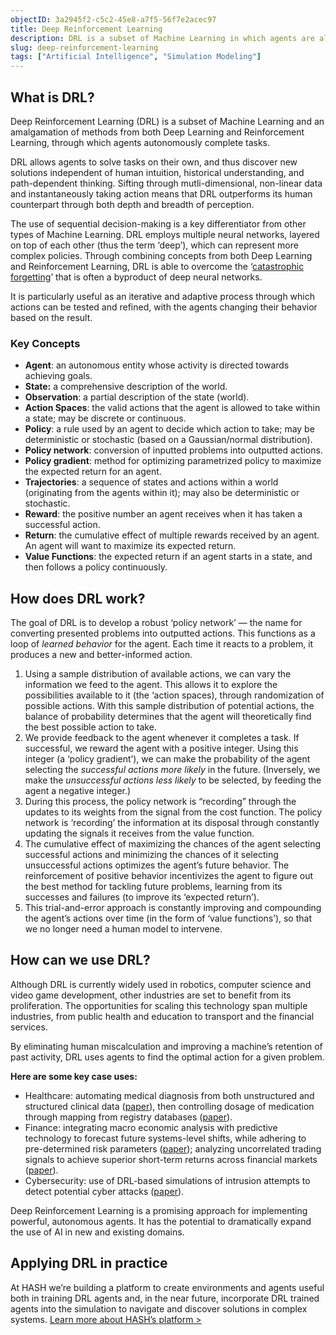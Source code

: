 ```yaml
---
objectID: 3a2945f2-c5c2-45e8-a7f5-56f7e2acec97
title: Deep Reinforcement Learning
description: DRL is a subset of Machine Learning in which agents are allowed to solve tasks on their own, and thus discover new solutions independent of human intuition.
slug: deep-reinforcement-learning
tags: ["Artificial Intelligence", "Simulation Modeling"]
---
```


## What is DRL?

Deep Reinforcement Learning (DRL) is a subset of Machine Learning and an amalgamation of methods from both Deep Learning and Reinforcement Learning, through which agents autonomously complete tasks.

DRL allows agents to solve tasks on their own, and thus discover new solutions independent of human intuition, historical understanding, and path-dependent thinking. Sifting through mutli-dimensional, non-linear data and instantaneously taking action means that DRL outperforms its human counterpart through both depth and breadth of perception.

The use of sequential decision-making is a key differentiator from other types of Machine Learning. DRL employs multiple neural networks, layered on top of each other (thus the term ‘deep’), which can represent more complex policies. Through combining concepts from both Deep Learning and Reinforcement Learning, DRL is able to overcome the ‘[catastrophic forgetting](https://www.jstor.org/stable/26480357)’ that is often a byproduct of deep neural networks.

It is particularly useful as an iterative and adaptive process through which actions can be tested and refined, with the agents changing their behavior based on the result.

<KeyConcepts>

### Key Concepts

- **Agent**: an autonomous entity whose activity is directed towards achieving goals.
- **State:** a comprehensive description of the world.
- **Observation**: a partial description of the state (world).
- **Action Spaces**: the valid actions that the agent is allowed to take within a state; may be discrete or continuous.
- **Policy**: a rule used by an agent to decide which action to take; may be deterministic or stochastic (based on a Gaussian/normal distribution).
- **Policy network**: conversion of inputted problems into outputted actions.
- **Policy gradient**: method for optimizing parametrized policy to maximize the expected return for an agent.
- **Trajectories**: a sequence of states and actions within a world (originating from the agents within it); may also be deterministic or stochastic.
- **Reward**: the positive number an agent receives when it has taken a successful action.
- **Return**: the cumulative effect of multiple rewards received by an agent. An agent will want to maximize its expected return.
- **Value Functions**: the expected return if an agent starts in a state, and then follows a policy continuously.

</KeyConcepts>

## How does DRL work?

The goal of DRL is to develop a robust ‘policy network’ — the name for converting presented problems into outputted actions. This functions as a loop of _learned behavior_ for the agent. Each time it reacts to a problem, it produces a new and better-informed action.

1.  Using a sample distribution of available actions, we can vary the information we feed to the agent. This allows it to explore the possibilities available to it (the ‘action spaces), through randomization of possible actions. With this sample distribution of potential actions, the balance of probability determines that the agent will theoretically find the best possible action to take.
2.  We provide feedback to the agent whenever it completes a task. If successful, we reward the agent with a positive integer. Using this integer (a ‘policy gradient’), we can make the probability of the agent selecting the _successful actions_ _more likely_ in the future. (Inversely, we make the _unsuccessful actions less likely_ to be selected, by feeding the agent a negative integer.)
3.  During this process, the policy network is “recording” through the updates to its weights from the signal from the cost function. The policy network is ‘recording’ the information at its disposal through constantly updating the signals it receives from the value function.
4.  The cumulative effect of maximizing the chances of the agent selecting successful actions and minimizing the chances of it selecting unsuccessful actions optimizes the agent’s future behavior. The reinforcement of positive behavior incentivizes the agent to figure out the best method for tackling future problems, learning from its successes and failures (to improve its ‘expected return’).
5.  This trial-and-error approach is constantly improving and compounding the agent’s actions over time (in the form of ‘value functions’), so that we no longer need a human model to intervene.

## How can we use DRL?

Although DRL is currently widely used in robotics, computer science and video game development, other industries are set to benefit from its proliferation. The opportunities for scaling this technology span multiple industries, from public health and education to transport and the financial services.

By eliminating human miscalculation and improving a machine’s retention of past activity, DRL uses agents to find the optimal action for a given problem.

**Here are some key case uses:**

- Healthcare: automating medical diagnosis from both unstructured and structured clinical data ([paper](https://arxiv.org/pdf/1908.08796.pdf)), then controlling dosage of medication through mapping from registry databases ([paper](https://arxiv.org/pdf/2008.12333.pdf)).
- Finance: integrating macro economic analysis with predictive technology to forecast future systems-level shifts, while adhering to pre-determined risk parameters ([paper](https://arxiv.org/ftp/arxiv/papers/2004/2004.01509.pdf)); analyzing uncorrelated trading signals to achieve superior short-term returns across financial markets ([paper](https://arxiv.org/ftp/arxiv/papers/1907/1907.04373.pdf)).
- Cybersecurity: use of DRL-based simulations of intrusion attempts to detect potential cyber attacks ([paper](https://arxiv.org/pdf/1906.05799.pdf)).

Deep Reinforcement Learning is a promising approach for implementing powerful, autonomous agents. It has the potential to dramatically expand the use of AI in new and existing domains.

## Applying DRL in practice

At HASH we’re building a platform to create environments and agents useful both in training DRL agents and, in the near future, incorporate DRL trained agents into the simulation to navigate and discover solutions in complex systems. [Learn more about HASH’s platform >](https://hash.ai/platform)
